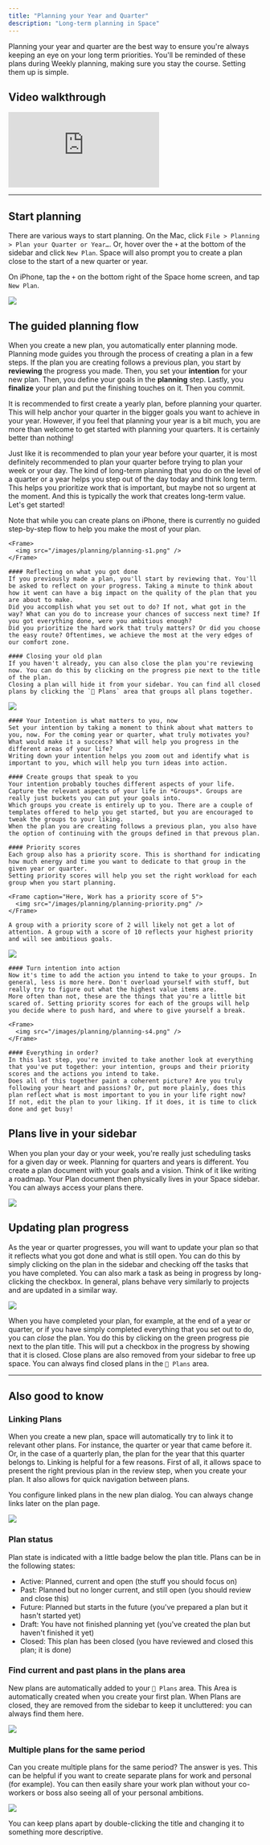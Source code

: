 ```yaml
---
title: "Planning your Year and Quarter"
description: "Long-term planning in Space"
---
```


Planning your year and quarter are the best way to ensure you're always keeping an eye on your long term priorities. 
You'll be reminded of these plans during Weekly planning, making sure you stay the course. Setting them up is simple.

## Video walkthrough

<iframe
  className="w-full aspect-video rounded-xl"
  src="https://www.youtube.com/embed/SkFs-9-nDys"
  title="YouTube video player"
  frameBorder="0"
  allow="accelerometer; autoplay; clipboard-write; encrypted-media; gyroscope; picture-in-picture"
  allowFullScreen
  style={{ width: '100%', borderRadius: '0.5rem' }}
></iframe>

---

## Start planning

There are various ways to start planning. On the Mac, click `File > Planning > Plan your Quarter or Year…`. 
Or, hover over the `+` at the bottom of the sidebar and click `New Plan`. 
Space will also prompt you to create a plan close to the start of a new quarter or year.

On iPhone, tap the `+` on the bottom right of the Space home screen, and tap `New Plan`.

<Frame caption="Create a new plan from the sidebar">
  <img src="/images/planning/plans-new.png" />
</Frame>

## The guided planning flow

When you create a new plan, you automatically enter planning mode. Planning mode guides you through the process of creating a plan in a few steps.
If the plan you are creating follows a previous plan, you start by **reviewing** the progress you made. Then, you set your **intention** for your new plan.
Then, you define your goals in the **planning** step. Lastly, you **finalize** your plan and put the finishing touches on it. Then you commit.

It is recommended to first create a yearly plan, before planning your quarter. This will help anchor your quarter in the bigger goals you want to achieve in your year.
However, if you feel that planning your year is a bit much, you are more than welcome to get started with planning your quarters. It is certainly better than nothing!

Just like it is recommended to plan your year before your quarter, it is most definitely recommended to plan your quarter before trying to plan your week or your day.
The kind of long-term planning that you do on the level of a quarter or a year helps you step out of the day today and think long term. This helps you prioritize work that is important, but maybe not so urgent at the moment.
And this is typically the work that creates long-term value. Let's get started!

<Warning>Note that while you can create plans on iPhone, there is currently no guided step-by-step flow to help you make the most of your plan.</Warning>

<Steps>
  <Step title="Review">

    <Frame>
      <img src="/images/planning/planning-s1.png" />
    </Frame>

    #### Reflecting on what you got done
    If you previously made a plan, you'll start by reviewing that. You'll be asked to reflect on your progress. Taking a minute to think about how it went can have a big impact on the quality of the plan that you are about to make.
    Did you accomplish what you set out to do? If not, what got in the way? What can you do to increase your chances of success next time? If you got everything done, were you ambitious enough?
    Did you prioritize the hard work that truly matters? Or did you choose the easy route? Oftentimes, we achieve the most at the very edges of our comfort zone.

    #### Closing your old plan
    If you haven't already, you can also close the plan you're reviewing now. You can do this by clicking on the progress pie next to the title of the plan.
    Closing a plan will hide it from your sidebar. You can find all closed plans by clicking the `🎯 Plans` area that groups all plans together.
  </Step>

  <Step title="Intention">
    <Frame>
      <img src="/images/planning/planning-s2.png" />
    </Frame>

    #### Your Intention is what matters to you, now
    Set your intention by taking a moment to think about what matters to you, now. For the coming year or quarter, what truly motivates you?
    What would make it a success? What will help you progress in the different areas of your life? 
    Writing down your intention helps you zoom out and identify what is important to you, which will help you turn ideas into action.

    #### Create groups that speak to you
    Your intention probably touches different aspects of your life. Capture the relevant aspects of your life in *Groups*. Groups are really just buckets you can put your goals into.
    Which groups you create is entirely up to you. There are a couple of templates offered to help you get started, but you are encouraged to tweak the groups to your liking. 
    When the plan you are creating follows a previous plan, you also have the option of continuing with the groups defined in that prevous plan.

    #### Priority scores
    Each group also has a priority score. This is shorthand for indicating how much energy and time you want to dedicate to that group in the given year or quarter.
    Setting priority scores will help you set the right workload for each group when you start planning.

    <Frame caption="Here, Work has a priority score of 5">
      <img src="/images/planning/planning-priority.png" />
    </Frame>
    
    A group with a priority score of 2 will likely not get a lot of attention. A group with a score of 10 reflects your highest priority and will see ambitious goals.
    

  </Step>

  <Step title="Plan">
    <Frame>
      <img src="/images/planning/planning-s3.png" />
    </Frame>

    #### Turn intention into action
    Now it's time to add the action you intend to take to your groups. In general, less is more here. Don't overload yourself with stuff, but really try to figure out what the highest value items are.
    More often than not, these are the things that you're a little bit scared of. Setting priority scores for each of the groups will help you decide where to push hard, and where to give yourself a break.

    
  </Step>

  <Step title="Finalize">

    <Frame>
      <img src="/images/planning/planning-s4.png" />
    </Frame>

    #### Everything in order?
    In this last step, you're invited to take another look at everything that you've put together: your intention, groups and their priority scores and the actions you intend to take.
    Does all of this together paint a coherent picture? Are you truly following your heart and passions? Or, put more plainly, does this plan reflect what is most important to you in your life right now?
    If not, edit the plan to your liking. If it does, it is time to click done and get busy!


  </Step>
</Steps>

## Plans live in your sidebar

When you plan your day or your week, you're really just scheduling tasks for a given day or week. Planning for quarters and years is different. 
You create a plan document with your goals and a vision. Think of it like writing a roadmap. 
Your Plan document then physically lives in your Space sidebar. You can always access your plans there.

<Frame caption="Yearly and Quarterly plans live in the sidebar">
  <img src="/images/planning/plans-sidebar.png" />
</Frame>

## Updating plan progress

As the year or quarter progresses, you will want to update your plan so that it reflects what you got done and what is still open. You can do this by simply clicking on the plan in the sidebar and checking off the tasks that you have completed.
You can also mark a task as being in progress by long-clicking the checkbox. In general, plans behave very similarly to projects and are updated in a similar way.

<Frame caption="A closed plan">
  <img src="/images/planning/plan-closed.png" />
</Frame>

When you have completed your plan, for example, at the end of a year or quarter, or if you have simply completed everything that you set out to do, you can *close* the plan. You do this by clicking on the green progress pie next to the plan title.
This will put a checkbox in the progress by showing that it is closed. Close plans are also removed from your sidebar to free up space. You can always find closed plans in the `🎯 Plans` area.

---

## Also good to know

### Linking Plans

When you create a new plan, space will automatically try to link it to relevant other plans. For instance, the quarter or year that came before it. Or, in the case of a quarterly plan, the plan for the year that this quarter belongs to.
Linking is helpful for a few reasons. First of all, it allows space to present the right previous plan in the review step, when you create your plan. It also allows for quick navigation between plans.

You configure linked plans in the new plan dialog. You can always change links later on the plan page.

<Frame caption="Linked plans: click the name to navigate to the linked plan, click the link icon to change what plan is linked">
  <img src="/images/planning/plans-linked.png" />
</Frame>

### Plan status

Plan state is indicated with a little badge below the plan title. Plans can be in the following states:

- Active: Planned, current and open (the stuff you should focus on)
- Past: Planned but no longer current, and still open (you should review and close this)
- Future: Planned but starts in the future (you've prepared a plan but it hasn't started yet)
- Draft: You have not finished planning yet (you've created the plan but haven't finished it yet)
- Closed: This plan has been closed (you have reviewed and closed this plan; it is done)

### Find current and past plans in the plans area

New plans are automatically added to your `🎯 Plans` area. This Area is automatically created when you create your first plan.
When Plans are closed, they are removed from the sidebar to keep it uncluttered: you can always find them here.

<Frame caption="All your plans gathered in one place">
  <img src="/images/planning/plans-area.png" />
</Frame>

### Multiple plans for the same period

Can you create multiple plans for the same period? The answer is yes. This can be helpful if you want to create separate plans for work and personal (for example). 
You can then easily share your work plan without your co-workers or boss also seeing all of your personal ambitions.

<Frame caption="You can create multiple plans for the same period">
  <img src="/images/planning/plan-names.png" />
</Frame>

You can keep plans apart by double-clicking the title and changing it to something more descriptive.